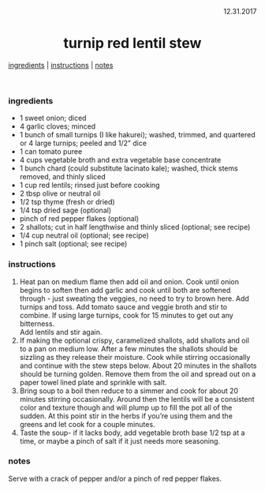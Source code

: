 <p align="right">12.31.2017</p>

<h1 align="center">turnip red lentil stew</h1>

<div align="center">
  <a href="#ingredients">ingredients</a> | 
  <a href="#instructions">instructions</a> | 
  <a href="#notes">notes</a>
</div>
<br>

### ingredients
- 1 sweet onion; diced
- 4 garlic cloves; minced
- 1 bunch of small turnips (I like hakurei); washed, trimmed, and quartered or 4 large turnips; peeled and 1/2" dice
- 1 can tomato puree
- 4 cups vegetable broth and extra vegetable base concentrate
- 1 bunch chard (could substitute lacinato kale); washed, thick stems removed, and thinly sliced
- 1 cup red lentils; rinsed just before cooking
- 2 tbsp olive or neutral oil
- 1/2 tsp thyme (fresh or dried)
- 1/4 tsp dried sage (optional)
- pinch of red pepper flakes (optional)
- 2 shallots; cut in half lengthwise and thinly sliced (optional; see recipe)
- 1/4 cup neutral oil (optional; see recipe)
- 1 pinch salt (optional; see recipe)


### instructions
1. Heat pan on medium flame then add oil and onion. Cook until onion begins to soften then add garlic and cook until 
both are softened through - just sweating the veggies, no need to try to brown here. Add turnips and toss.  Add tomato 
sauce and veggie broth and stir to combine. If using large turnips, cook for 15 minutes to get out any bitterness.  
Add lentils and stir again. 
1. If making the optional crispy, caramelized shallots, add shallots and oil to a pan on medium low.  After a few 
minutes the shallots should be sizzling as they release their moisture.  Cook while stirring occasionally and continue 
with the stew steps below. About 20 minutes in the shallots should be turning golden. Remove them from the oil and 
spread out on a paper towel lined plate and sprinkle with salt.
1. Bring soup to a boil then reduce to a simmer and cook for about 20 minutes stirring occasionally. Around then the 
lentils will be a consistent color and texture though and will plump up to fill the pot all of the sudden. At this 
point stir in the herbs if you're using them and the greens and let cook for a couple minutes.
1. Taste the soup- if it lacks body, add vegetable broth base 1/2 tsp at a time, or maybe a pinch of salt if it just 
needs more seasoning.

### notes
Serve with a crack of pepper and/or a pinch of red pepper flakes.

